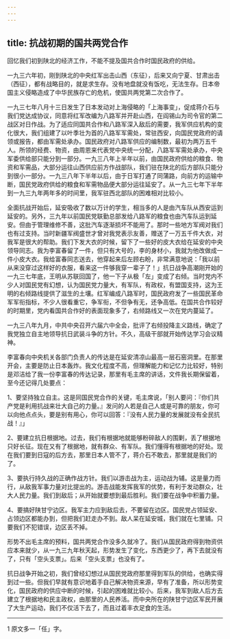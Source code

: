 ```yaml
---
---
---
```

title: 抗战初期的国共两党合作
---




回忆我们初到陕北的经济工作，不能不提及国共合作时国民政府的供给。

一九三六年初，刚到陕北的中央红军出击山西（东征），后来又向宁夏、甘肃出击（西征），都有战略目的，就是求生存。没有地盘就没有饭吃，无法生存。日本帝国主义侵略造成了中华民族存亡的危机，使国共两党第二次合作了。

一九三七年八月十三日发生了日本发动对上海侵略的「上海事变」，促成蒋介石与我们党达成协议，同意将红军改编为八路军并开赴山西，在阎锡山为司令官的第二战区对日作战。为了适应同国共合作和八路军深入敌后的需要，我军供应机构的变化很大，我们组建了以叶季壮为首的八路军军需处，常驻西安，向国民党政府的请领或报告，都由军需处承办。国民政府对八路军供应的编制数，最初为两万五千人。所领的经费、物资，由周恩来代表党中央统一分配，八路军军需处承办，中央军委供给部只能分到一部分。一九三八年上半年以前，由国民政府供给的粮食、物资和军需品，大部分运往山西供应前方作战部队，我们驻在陕北的后方部队只能分到很小一部分。一九三八年下半年以后，由于日军打通了同蒲路，向前方的运输中断，国民党政府供给的粮食和军需物品便大部分运往延安了。从一九三七年下半年到一九三九年两年多的时间里，我军驻西北部队的困难相对比较小。

全面抗战开始后，延安吸收了数以万计的学生，相当多的人是由汽车队从西安运到延安的。另外，三九年以前国民党联勤总部发给八路军的粮食也由汽车队运到延安。但由于管理维修不善，这批汽车逐渐损坏不能用了。那时一些地方军阀对我们也有过支持。当时新疆军阀盛世才曾对我党表示友善，赠送了一万五千件大衣，对我军是很大的帮助。我们下发大衣的时候，留下了一些好的皮大衣给在延安的中央领导同志。我为李富春留了一件，但只有大号的，李的身材小，我就为他改做成一件小皮大衣。我给富春同志送去，他穿起来后左顾右盼，非常满意地说：「我以前从来没穿过这样好的衣服，看来这一件够我穿一辈子了！」抗日战争高潮刚开始的一九三七年底，王明从苏联回国了，他一下子从极「左」变成了右倾。当时党内不少人对国民党有幻想，认为国民党力量大，有军队，有政权，有盟国支持，这为王明的右倾路线提供了滋生的土壤。红军编成八路军时，国民政府发了一些国民革命军军衔指标，不少人很看重它，争军衔，不但争有无，还争高低。在国共合作较好的时期里，党内看国共合作好的表面现象多了，右倾路线又一次在党内蔓延了。

一九三八年九月，中共中央召开六届六中全会，批评了右倾投降主义路线，确定了我党独立自主地领导抗日武装斗争的方针。不久，高级干部就开始传达学习会议精神。

李富春向中央机关各部门负责人的传达是在延安清凉山最高一层石窑洞里。在那里开会，主要是防止日本轰炸。我文化程度不高，但理解能力和记忆力比较好，特别是邓洁给了我一份李富春的传达记录，那里有毛主席的讲话，文件我长期保留着，至今还记得几处要点：

1、要坚持独立自主。这是同国民党合作的关键，毛主席说，「别人要问：『你们共产党是利用抗战来壮大自己的力量。』发问的人若是自己人或是可靠的朋友，你可以向他点点头，要是别有用心，你可以回答：『没有人民力量的发展就没有全民抗战！』」

2、要建立抗日根据地。过去，我们有根据地就能够粉碎敌人的围剿，丢了根据地只好长征。现在又有了根据地，就有群众、有军队。我们懂得有根据地的好处。现在我们要到日寇的后方去，那里日本人管不了，蒋介石不敢去，那里就是我们的了。

3、要执行持久战的正确作战方针。我们以游击战为主，运动战为辅。这是量力而行，从敌我军事力量对比提出的。游击战能发挥我军的优势，有利于发动群众，壮大人民力量。我们到敌后；从开始就要想到最后胜利。我们要在战争中积蓄力量。

4、要搞好陕甘宁边区。我军主力应到敌后去，不要留在边区。国民党占领延安、占领边区都能办到，但把我们赶走办不到。敌人呆在延安城，我们就在七里铺。只要我们不犯错误，边区丢不掉。

形势不出毛主席的预料，国共两党合作没多久就冷了。我们从国民政府得到物资供应本来就少，从一九三九年秋天起，形势发生了变化，东西更少了，再下去就没有了，只有「空头支票」。后来「空头支票」也没有了。

抗日战争开始之初，我们曾经幻想过从国民党政府那里得到军队的供给，也确实得到过一些。但我们早就有意识地着手自己解决物资来源，早有了准备，所以形势变化，国民政府的供应中断的时候，引起的困难就比较小。后来，我军到敌人后方去建立了根据地和民主政权，由那里的人民养活。而中央所在的陕甘宁边区军民开展了大生产运动，我们不仅活下去了，而且过着丰衣足食的生活。



* * *



1 原文多一「任」字。